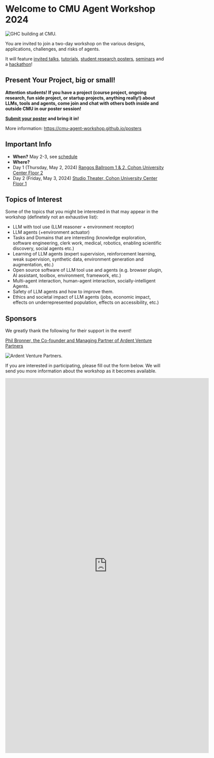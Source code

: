 

# Welcome to CMU Agent Workshop 2024

<Image src={cover} alt="GHC building at CMU."/>
 
You are invited to join a two-day workshop on the various designs, applications, challenges, and risks of agents.

It will feature [invited talks](/speakers), [tutorials](/tutorials), [student research posters](/posters), [seminars](/social_agent) and a [hackathon](/hackathon)!

## Present Your Project, big or small!
**Attention students! If you have a project (course project, ongoing research, fun side project, or startup projects, anything really!) about LLMs, tools and agents, come join and chat with others both inside and outside CMU in our poster session!** 

**[Submit your poster](https://forms.gle/sWgMhXrjX4cnoiGA8) and bring it in!**

More information: https://cmu-agent-workshop.github.io/posters

## Important Info
- __When?__ May 2-3, see [schedule](/schedule)
- __Where?__ 
- Day 1 (Thursday, May 2, 2024) [Rangos Ballroom 1 & 2, Cohon University Center Floor 2](https://www.cmu.edu/cohon-university-center/images/floor-plans/CUC_2.pdf) 
- Day 2 (Friday, May 3, 2024) [Studio Theater, Cohon University Center Floor 1](https://www.cmu.edu/cohon-university-center/images/floor-plans/CUC_1.pdf)


## Topics of Interest
Some of the topics that you might be interested in that may appear in the workshop (definetely not an exhaustive list):

- LLM with tool use (LLM reasoner + environment receptor)
- LLM agents (+environment actuator)
- Tasks and Domains that are interesting (knowledge exploration, software engineering, clerk work, medical, robotics, enabling scientific discovery, social agents etc.)
- Learning of LLM agents (expert supervision, reinforcement learning, weak supervision, synthetic data, environment generation and augmentation, etc.)
- Open source software of LLM tool use and agents (e.g. browser plugin, AI assistant, toolbox, environment, framework, etc.)
- Multi-agent interaction, human-agent interaction, socially-intelligent Agents.
- Safety of LLM agents and how to improve them.
- Ethics and societal impact of LLM agents (jobs, economic impact, effects on underrepresented population, effects on accessibility, etc.)

## Sponsors
We greatly thank the following for their support in the event!

[Phil Bronner, the Co-founder and Managing Partner of Ardent Venture Partners](https://www.ardent.vc/phil-bronner) 

<Image src={ardent} alt="Ardent Venture Partners."/>


If you are interested in participating, please fill out the form below. We will send you more information about the workshop as it becomes available.

<iframe src="https://docs.google.com/forms/d/e/1FAIpQLSfrpbrimlVWA9p0ghNzbk1LyerR4gmm_VDZEvvZsX8zhTpw-Q/viewform?embedded=true" width="640" height="1181" frameborder="0" marginheight="0" marginwidth="0">Loading…</iframe>
